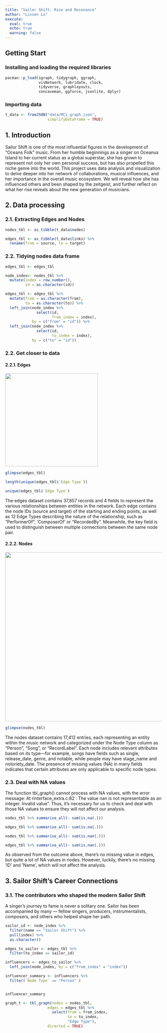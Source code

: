 ```yaml
---
title: "Sailor Shift: Rise and Resonance"
author: "Linsen Lu"
execute: 
  eval: true
  echo: true
  warning: false
---
```


## Getting Start

### **Installing and loading the required libraries**

```R
pacman::p_load(igraph, tidygraph, ggraph, 
               visNetwork, lubridate, clock,
               tidyverse, graphlayouts, 
               concaveman, ggforce, jsonlite, dplyr)
```

### **Importing data**

```R
t_data <- fromJSON("data/MC1_graph.json",
                   simplifyDataFrame = TRUE)
```

## 1. Introduction

Sailor Shift is one of the most influential figures in the development of “Oceans Folk” music. From her humble beginnings as a singer on Oceanus Island to her current status as a global superstar, she has grown to represent not only her own personal success, but has also propelled this niche genre into the world. This project uses data analysis and visualization to delve deeper into her network of collaborations, musical influences, and her importance in the overall music ecosystem. We will reveal how she has influenced others and been shaped by the zeitgeist, and further reflect on what her rise reveals about the new generation of musicians.

## 2. Data processing

### 2.1. Extracting Edges and Nodes

```R
nodes_tbl <- as_tibble(t_data$nodes)

edges_tbl <- as_tibble(t_data$links) %>%
  rename(from = source, to = target)
```

### 2.2. Tidying nodes data frame

```R
edges_tbl <- edges_tbl

node_index<- nodes_tbl %>%
  mutate(index = row_number(),
         id = as.character(id))

edges_tbl <- edges_tbl %>%
  mutate(from = as.character(from),
         to = as.character(to)) %>%
  left_join(node_index %>%
              select(id,
                     from_index = index),
            by = c("from" = "id")) %>%
  left_join(node_index %>%
              select(id,
                     to_index = index),
            by = c("to" = "id"))
```

### 2.2. Get closer to data

#### 2.2.1. Edges

![](Pics/Edges.png){width="298"}

```R
glimpse(edges_tbl)
```

```R
length(unique(edges_tbl$`Edge Type`))

unique(edges_tbl$`Edge Type`)

```

The edges dataset contains 37,857 records and 4 fields to represent the various relationships between entities in the network. Each edge contains the node IDs (source and target) of the starting and ending points, as well as 12 Edge Types describing the nature of the relationship, such as “PerformerOf”, ‘ComposerOf’ or “RecordedBy”. Meanwhile, the key field is used to distinguish between multiple connections between the same node pair.

#### 2.2.2. Nodes

![](Pics/Nodes.jpg){width="542"}

```R
glimpse(nodes_tbl)
```

The nodes dataset contains 17,412 entries, each representing an entity within the music network and categorized under the Node Type column as "Person", "Song", or "RecordLabel". Each node includes relevant attributes based on its type—for example, songs have fields such as single, release_date, genre, and notable, while people may have stage_name and notoriety_date. The presence of missing values (NA) in many fields indicates that certain attributes are only applicable to specific node types.

### 2.3. Deal with NA values

The function tbl_graph() cannot process with NA values, with the error message: At rinterface_extra.c:82 : The value nan is not representable as an integer. Invalid value". Thus, it's necessary for us to check and deal with those NA values to ensure they will not affect our analysis.

```R
nodes_tbl %>% summarise_all(~ sum(is.na(.)))

edges_tbl %>% summarise_all(~ sum(is.na(.)))

nodes_tbl %>% summarise_all(~ sum(is.nan(.)))

edges_tbl %>% summarise_all(~ sum(is.nan(.)))

```

As observed from the outcome above, there's no missing value in edges, but quite a lot of NA values in nodes. However, luckily, there's no missing 'ID' and 'Name', which will not affect the analysis.

## 3. Sailor Shift’s Career Connections

### 3.1. The contributors who shaped the modern Sailor Shift

A singer’s journey to fame is never a solitary one. Sailor has been accompanied by many — fellow singers, producers, instrumentalists, composers, and others who helped shape her path.

```R
sailor_id <- node_index %>%
  filter(name == "Sailor Shift") %>%
  pull(index) %>%
  as.character()

edges_to_sailor <- edges_tbl %>%
  filter(to_index == sailor_id)

influencers <- edges_to_sailor %>%
  left_join(node_index, by = c("from_index" = "index"))

influencer_summary <- influencers %>%
  filter(`Node Type` == "Person" )


influencer_summary

```

```R
graph_t <- tbl_graph(nodes = nodes_tbl,
                   edges = edges_tbl %>%
                     select(from = from_index,
                            to = to_index,
                            "Edge Type"),
                   directed = TRUE)



```

```R


```

```R

```
